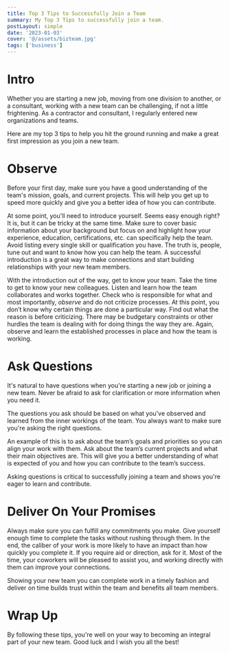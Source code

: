 ```yaml
---
title: Top 3 Tips to Successfully Join a Team
summary: My Top 3 Tips to successfully join a team.
postLayout: simple
date: '2023-01-03'
cover: '@/assets/bizteam.jpg'
tags: ['business']
---
```

# Intro

Whether you are starting a new job, moving from one division to another, or a consultant, working with a new team can be challenging, if not a little frightening. As a contractor and consultant, I regularly entered new organizations and teams.

Here are my top 3 tips to help you hit the ground running and make a great first impression as you join a new team.

# Observe

Before your first day, make sure you have a good understanding of the team's mission, goals, and current projects. This will help you get up to speed more quickly and give you a better idea of how you can contribute.

At some point, you'll need to introduce yourself. Seems easy enough right? It is, but it can be tricky at the same time. Make sure to cover basic information about your background but focus on and highlight how your experience, education, certifications, etc. can specifically help the team. Avoid listing every single skill or qualification you have. The truth is, people, tune out and want to know how you can help the team. A successful introduction is a great way to make connections and start building relationships with your new team members.

With the introduction out of the way, get to know your team. Take the time to get to know your new colleagues. Listen and learn how the team collaborates and works together. Check who is responsible for what and most importantly, *observe* and do not criticize processes. At this point, you don’t know why certain things are done a particular way. Find out what the reason is before criticizing. There may be budgetary constraints or other hurdles the team is dealing with for doing things the way they are. Again, observe and learn the established processes in place and how the team is working.

# Ask Questions

It's natural to have questions when you're starting a new job or joining a new team. Never be afraid to ask for clarification or more information when you need it.

The questions you ask should be based on what you've observed and learned from the inner workings of the team. You always want to make sure you're asking the right questions.

An example of this is to ask about the team’s goals and priorities so you can align your work with them. Ask about the team’s current projects and what their main objectives are. This will give you a better understanding of what is expected of you and how you can contribute to the team’s success.

Asking questions is critical to successfully joining a team and shows you're eager to learn and contribute.

# Deliver On Your Promises

Always make sure you can fulfill any commitments you make. Give yourself enough time to complete the tasks without rushing through them. In the end, the caliber of your work is more likely to have an impact than how quickly you complete it. If you require aid or direction, ask for it. Most of the time, your coworkers will be pleased to assist you, and working directly with them can improve your connections.

Showing your new team you can complete work in a timely fashion and deliver on time builds trust within the team and benefits all team members.

# Wrap Up

By following these tips, you're well on your way to becoming an integral part of your new team. Good luck and I wish you all the best!
